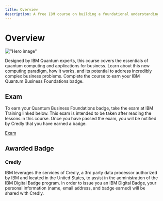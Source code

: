 ```yaml
---
title: Overview
description: A free IBM course on building a foundational understanding of quantum computing, technology, and applications for business.
---
```


# Overview

!["Hero image"](/learning/images/courses/quantum-business-foundations/hero.avif)

Designed by IBM Quantum experts, this course covers the essentials of quantum computing and applications for business. Learn about this new computing paradigm, how it works, and its potential to address incredibly complex business problems. Complete the course to earn your IBM Quantum Business Foundations badge.

## Exam

To earn your Quantum Business Foundations badge, take the exam at IBM Training linked below. This exam is intended to be taken after reading the lessons in this course. Once you have passed the exam, you will be notified by Credly that you have earned a badge.

[Exam](/learning/courses/quantum-business-foundations/exam)

## Awarded Badge

### Credly

IBM leverages the services of Credly, a 3rd party data processor authorized by IBM and located in the United States, to assist in the administration of the IBM Digital Badge program. In order to issue you an IBM Digital Badge, your personal information (name, email address, and badge earned) will be shared with Credly.